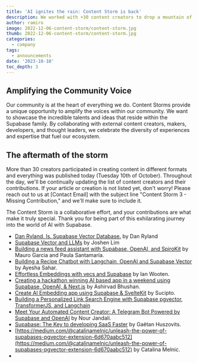 ```yaml
---
title: 'AI ignites the rain: Content Storm is back'
description: We worked with +30 content creators to drop a mountain of AI content simultaneously.
author: ramiro
image: 2022-12-06-content-storm/content-storm.jpg
thumb: 2022-12-06-content-storm/content-storm.jpg
categories:
  - company
tags:
  - announcements
date: '2023-10-10'
toc_depth: 3
---
```


## Amplifying the Community Voice

Our community is at the heart of everything we do. Content Storms provide a unique opportunity to amplify the voices within our community. We want to showcase the incredible talents and ideas that reside within the Supabase family. By collaborating with external content creators, makers, developers, and thought leaders, we celebrate the diversity of experiences and expertise that fuel our ecosystem.

## The aftermath of the storm

More than 30 creators participated in creating content in different formats and everything was published today (Tuesday 10th of October). Throughout the day, we'll be continually updating the list of content creators and their contributions. If your article or creation is not listed yet, don't worry! Please reach out to us at [Contact Email] with the subject line "Content Storm 3 - Missing Contribution," and we'll make sure to include it.

The Content Storm is a collaborative effort, and your contributions are what make it truly special. Thank you for being part of this exhilarating journey into the world of AI with Supabase.

- [Dan Ryland. Is. Supabase Vector Database.](https://danryland.co.uk/blog/dan-ryland-is-supabase-vector-database/) by Dan Ryland
- [Supabase Vector and LLMs](https://medium.com/@limjoshen/supabase-vector-and-llms-efa5d32f719d) by Joshen Lim
- [Building a news feed assistant with Supabase, OpenAI, and SpiroKit](https://blog.spirokit.com/building-a-news-feed-assistant-with-supabase-openai-and-spirokit) by Mauro Garcia and Paula Santamaría.
- [Building a Recipe Chatbot with Langchain, OpenAI and Supabase Vector](https://www.youtube.com/watch?v=aiI3VFnPGig) by Ayesha Sahar.
- [Effortless Embeddings with vecs and Supabase](https://www.ianwootten.co.uk/2023/10/10/effortless-embeddings-with-vecs-and-supabase/) by Ian Wooten.
- [Creating a hackathon winning AI based app in a weekend using Supabase, OpenAI, & Next.js](https://dev.to/asheeshh/creating-a-hackathon-winning-ai-based-app-in-a-weekend-using-supabase-openai-nextjs-2pe7) by Ashirvad Bhushan.
- [Create AI Embedding app using Supabase & SvelteKit](https://sucipto.id/2023/10/10/create-ai-embedding-app-using-supabase-sveltekit/) by Sucipto.
- [Building a Personalized Link Search Engine with Supabase pgvector, TransformerJS, and Langchain](https://n4ze3m.com/blog/building-personalized-link-search-engine-supabase-pgvector-transformerjs-langchain)
- [Meet Your Automated Content Creator: A Telegram Bot Powered by Supabase and OpenAI](https://blog.nourjandali.com/meet-your-automated-content-creator-a-telegram-bot-powered-by-supabase-and-openai) by Nour Jandali.
- [Supabase: The Key to developing SaaS Faster](https://tweeets.app/blog/supabase-ai-content-storm) by Gaëtan Huszovits.
- [https://medium.com/@catalinamelnic/unleash-the-power-of-supabases-pgvector-extension-6d670aabc512](https://medium.com/@catalinamelnic/unleash-the-power-of-supabases-pgvector-extension-6d670aabc512) by Catalina Melnic.
- 




